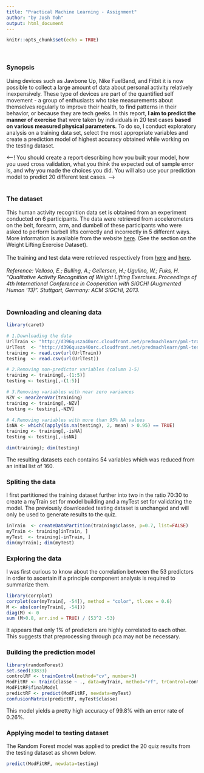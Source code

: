 ```yaml
---
title: "Practical Machine Learning - Assignment"
author: "by Josh Toh"
output: html_document
---
```


```r
knitr::opts_chunk$set(echo = TRUE)
```
<br>

### Synopsis

Using devices such as Jawbone Up, Nike FuelBand, and Fitbit it is now possible to collect a large amount of data about personal activity relatively inexpensively. These type of devices are part of the quantified self movement - a group of enthusiasts who take measurements about themselves regularly to improve their health, to find patterns in their behavior, or because they are tech geeks. In this report, **I aim to predict the manner of exercise** that were taken by individuals in 20 test cases **based on various measured physical parameters**. To do so, I conduct exploratory analysis on a training data set, select the most appropriate variables and create a prediction model of highest accuracy obtained while working on the testing dataset.

<--! You should create a report describing how you built your model, how you used cross validation, what you think the expected out of sample error is, and why you made the choices you did. You will also use your prediction model to predict 20 different test cases. -->  
<br>

### The dataset
This human activity recognition data set is obtained from an experiment conducted on 6 participants. The data were retrieved from accelerometers on the belt, forearm, arm, and dumbell of these participants who were asked to perform barbell lifts correctly and incorrectly in 5 different ways. More information is available from the website [here](http://web.archive.org/web/20161224072740/http:/groupware.les.inf.puc-rio.br/har). (See the section on the Weight Lifting Exercise Dataset).  
<br>
The training and test data were retrieved respectively from [here](https://d396qusza40orc.cloudfront.net/predmachlearn/pml-training.csv) and [here](https://d396qusza40orc.cloudfront.net/predmachlearn/pml-testing.csv).  
<br>
*Reference:
Velloso, E.; Bulling, A.; Gellersen, H.; Ugulino, W.; Fuks, H. "Qualitative Activity Recognition of Weight Lifting Exercises. Proceedings of 4th International Conference in Cooperation with SIGCHI (Augmented Human '13)". Stuttgart, Germany: ACM SIGCHI, 2013.*  
<br>

### Downloading and cleaning data
```r
library(caret)

# 1.Downloading the data
UrlTrain <- "http://d396qusza40orc.cloudfront.net/predmachlearn/pml-training.csv"
UrlTest  <- "http://d396qusza40orc.cloudfront.net/predmachlearn/pml-testing.csv"
training <- read.csv(url(UrlTrain))
testing  <- read.csv(url(UrlTest))

# 2.Removing non-predictor variables (column 1-5)
training <- training[,-(1:5)]
testing <- testing[,-(1:5)]

# 3.Removing variables with near zero variances
NZV <- nearZeroVar(training)
training <- training[,-NZV]
testing <- testing[,-NZV]

# 4.Removing variables with more than 95% NA values
isNA <- which((apply(is.na(testing), 2, mean) > 0.95) == TRUE)
training <- training[,-isNA]
testing <- testing[,-isNA]

dim(training); dim(testing)
```
The resulting datasets each contains 54 variables which was reduced from an initial list of 160.

### Spliting the data

I first partitioned the training dataset further into two in the ratio 70:30 to create a myTrain set for model building and a myTest set for validating the model. The previously downloaded testing dataset is unchanged and will only be used to generate results to the quiz.

```r
inTrain  <- createDataPartition(training$classe, p=0.7, list=FALSE)
myTrain <- training[inTrain, ]
myTest  <- training[-inTrain, ]
dim(myTrain); dim(myTest)
```

### Exploring the data

I was first curious to know about the correlation between the 53 predictors in order to ascertain if a principle component analysis is required to summarize them.  
```r
library(corrplot)
corrplot(cor(myTrain[, -54]), method = "color", tl.cex = 0.6)
M <- abs(cor(myTrain[, -54]))
diag(M) <- 0
sum (M>0.8, arr.ind = TRUE) / (53^2 -53)
```
It appears that only 1% of predictors are highly correlated to each other. This suggests that preprocessing through pca may not be necessary.

### Building the prediction model

```r
library(randomForest)
set.seed(33833)
controlRF <- trainControl(method="cv", number=3)
ModFitRF <- train(classe ~ ., data=myTrain, method="rf", trControl=controlRF)
ModFitRF$finalModel
predictRF <- predict(ModFitRF, newdata=myTest)
confusionMatrix(predictRF, myTest$classe)
```
This model yields a pretty high accuracy of 99.8% with an error rate of 0.26%.

### Applying model to testing dataset
The Random Forest model was applied to predict the 20 quiz results from the testing dataset as shown below.
```r
predict(ModFitRF, newdata=testing)
```